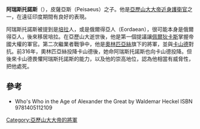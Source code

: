 '''阿瑞斯托諾斯'''（{{bd|?||前316年||}}），皮薩亞斯（Peisaeus）之子。他是[[亞歷山大大帝|亞歷山大大帝]][[近身護衛官|近身護衛官]]之一，在遠征印度期間有良好的表現。

阿瑞斯托諾斯被提到是[[佩拉|培拉]]人，或是俄爾得亞人（Eordaean），很可能本身是俄爾得亞人，後來移居培拉。在亞歷山大逝世後，他是第一個提議讓[[佩爾狄卡斯|佩爾狄卡斯]]掌握帝國大權的軍官。第二次繼業者戰爭中，他是[[奧林匹亞絲|奧林匹亞絲]]旗下的將軍，並與[[卡山德|卡山德]]對抗。前316年，奧林匹亞絲投降卡山德後，她命阿瑞斯托諾斯也向卡山德投降。但後來卡山德畏懼阿瑞斯托諾斯的能力，以及他的崇高地位，認為他相當有威脅性，把他處死。

==參考==
*Who's Who in the Age of Alexander the Great by Waldemar Heckel  ISBN 9781405112109

[[Category:亞歷山大大帝的將軍|Category:亞歷山大大帝的將軍]]